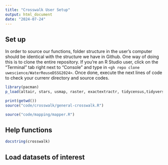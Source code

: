 ```yaml
---
title: "Crosswalk User Setup"
output: html_document
date: "2024-07-24"
---
```



## Set up
In order to source our functions, folder structure in the user's computer should be identical with the structure we have in Github. 
One way of doing this is to clone the entire repository. If you're an R Studio user, click on the "Terminal" tab right next to "Console" and type in `<gh repo clone uwescience/WaterReuseDSSG2024>`.
Once done, execute the next lines of code to check your currenr directory and source codes.

```r
library(pacman)
p_load(altair, stars, usmap, raster, exactextractr, tidycensus,tidyverse,sf,data.table,tigris,car,janitor,rmapshaper, terra, qgisprocess, docstring, dplyr)

print(getwd())
source("code/crosswalk/general-crosswalk.R")

source("code/mapping/mapper.R")

```

## Help functions
```r
docstring(crosswalk)
```


## Load datasets of interest
```r

```

## 